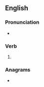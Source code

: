 ==English==

===Pronunciation===
* {{IPA|/ɑːkt/|lang=en}}

===Verb===
{{head|en|verb form}}

# {{en-past of|arc}}

===Anagrams===
* {{anagrams|en|a=acder|Cedar|Cerda|Cerdà|acred|cader|cadre|cared|cedar|e-card|ecard|raced}}